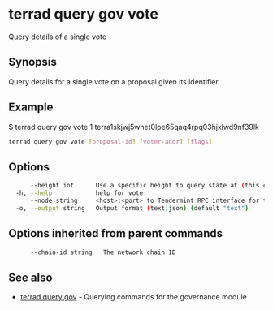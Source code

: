 # terrad query gov vote

Query details of a single vote

## Synopsis

Query details for a single vote on a proposal given its identifier.

## Example
$ terrad query gov vote 1 terra1skjwj5whet0lpe65qaq4rpq03hjxlwd9nf39lk

```sh Terrad
terrad query gov vote [proposal-id] [voter-addr] [flags]
```

## Options

```sh Terrad
      --height int      Use a specific height to query state at (this can error if the node is pruning state)
  -h, --help            help for vote
      --node string     <host>:<port> to Tendermint RPC interface for this chain (default "tcp://localhost:26657")
  -o, --output string   Output format (text|json) (default "text")
```

## Options inherited from parent commands

```sh Terrad
      --chain-id string   The network chain ID
```

## See also

* [terrad query gov](terrad_query_gov.mdx)	 - Querying commands for the governance module


